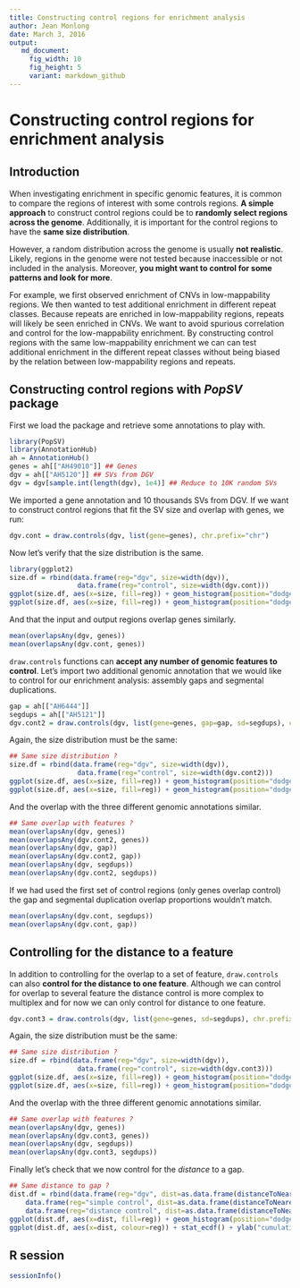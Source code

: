 ```yaml
---
title: Constructing control regions for enrichment analysis
author: Jean Monlong
date: March 3, 2016
output:
   md_document:
     fig_width: 10
     fig_height: 5
     variant: markdown_github
---
```


# Constructing control regions for enrichment analysis

## Introduction

When investigating enrichment in specific genomic features, it is common to compare the regions of interest with some controls regions. **A simple approach** to construct control regions could be to **randomly select regions across the genome**. Additionally, it is important for the control regions to have the **same size distribution**.

However, a random distribution across the genome is usually **not realistic**. Likely, regions in the genome were not tested because inaccessible or not included in the analysis. Moreover, **you might want to control for some patterns and look for more**.

For example, we first observed enrichment of CNVs in low-mappability regions. We then wanted to test additional enrichment in different repeat classes. Because repeats are enriched in low-mappability regions, repeats will likely be seen enriched in CNVs. We want to avoid spurious correlation and control for the low-mappability enrichment. By constructing control regions with the same low-mappability enrichment we can can test additional enrichment in the different repeat classes without being biased by the relation between low-mappability regions and repeats.


## Constructing control regions with *PopSV* package

First we load the package and retrieve some annotations to play with.

```r
library(PopSV)
library(AnnotationHub)
ah = AnnotationHub()
genes = ah[["AH49010"]] ## Genes
dgv = ah[["AH5120"]] ## SVs from DGV
dgv = dgv[sample.int(length(dgv), 1e4)] ## Reduce to 10K random SVs
```

We imported a gene annotation and 10 thousands SVs from DGV. If we want to construct control regions that fit the SV size and overlap with genes, we run:

```r
dgv.cont = draw.controls(dgv, list(gene=genes), chr.prefix="chr")
```

Now let's verify that the size distribution is the same.

```r
library(ggplot2)
size.df = rbind(data.frame(reg="dgv", size=width(dgv)),
                 data.frame(reg="control", size=width(dgv.cont)))
ggplot(size.df, aes(x=size, fill=reg)) + geom_histogram(position="dodge")
ggplot(size.df, aes(x=size, fill=reg)) + geom_histogram(position="dodge") + scale_x_log10()
```

And that the input and output regions overlap genes similarly.

```r
mean(overlapsAny(dgv, genes))
mean(overlapsAny(dgv.cont, genes))
```

`draw.controls` functions can **accept any number of genomic features to control**. Let's import two additional genomic annotation that we would like to control for our enrichment analysis: assembly gaps and segmental duplications.

```r
gap = ah[["AH6444"]]
segdups = ah[["AH5121"]]
dgv.cont2 = draw.controls(dgv, list(gene=genes, gap=gap, sd=segdups), chr.prefix="chr")
```

Again, the size distribution must be the same:

```r
## Same size distribution ?
size.df = rbind(data.frame(reg="dgv", size=width(dgv)),
                 data.frame(reg="control", size=width(dgv.cont2)))
ggplot(size.df, aes(x=size, fill=reg)) + geom_histogram(position="dodge")
ggplot(size.df, aes(x=size, fill=reg)) + geom_histogram(position="dodge") + scale_x_log10()
```

And the overlap with the three different genomic annotations similar.

```r
## Same overlap with features ?
mean(overlapsAny(dgv, genes))
mean(overlapsAny(dgv.cont2, genes))
mean(overlapsAny(dgv, gap))
mean(overlapsAny(dgv.cont2, gap))
mean(overlapsAny(dgv, segdups))
mean(overlapsAny(dgv.cont2, segdups))
```

If we had used the first set of control regions (only genes overlap control) the gap and segmental duplication overlap proportions wouldn't match.

```r
mean(overlapsAny(dgv.cont, segdups))
mean(overlapsAny(dgv.cont, gap))
```

## Controlling for the distance to a feature

In addition to controlling for the overlap to a set of feature, `draw.controls` can also **control for the distance to one feature**. Although we can control for overlap to several feature the distance control is more complex to multiplex and for now we can only control for distance to one feature. 

```r
dgv.cont3 = draw.controls(dgv, list(gene=genes, sd=segdups), chr.prefix="chr", dist.gr=gap, nb.class=50)
```

Again, the size distribution must be the same:

```r
## Same size distribution ?
size.df = rbind(data.frame(reg="dgv", size=width(dgv)),
                 data.frame(reg="control", size=width(dgv.cont3)))
ggplot(size.df, aes(x=size, fill=reg)) + geom_histogram(position="dodge")
ggplot(size.df, aes(x=size, fill=reg)) + geom_histogram(position="dodge") + scale_x_log10()
```

And the overlap with the three different genomic annotations similar.

```r
## Same overlap with features ?
mean(overlapsAny(dgv, genes))
mean(overlapsAny(dgv.cont3, genes))
mean(overlapsAny(dgv, segdups))
mean(overlapsAny(dgv.cont3, segdups))
```

Finally let's check that we now control for the *distance* to a gap.


```r
## Same distance to gap ?
dist.df = rbind(data.frame(reg="dgv", dist=as.data.frame(distanceToNearest(dgv, gap))$distance),
    data.frame(reg="simple control", dist=as.data.frame(distanceToNearest(dgv.cont2, gap))$distance),
    data.frame(reg="distance control", dist=as.data.frame(distanceToNearest(dgv.cont3, gap))$distance))
ggplot(dist.df, aes(x=dist, fill=reg)) + geom_histogram(position="dodge") + xlab("distance to a gap")
ggplot(dist.df, aes(x=dist, colour=reg)) + stat_ecdf() + ylab("cumulative proportion of regions") + xlab("distance to a gap")
```



## R session

```r
sessionInfo()
```
